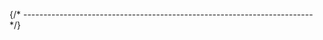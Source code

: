 


{/* ------------------------------------------------------------------------ */}

<ManualInstallQuickTest
  descriptiveName="GNU AArch64 Embedded GCC"
  permalinkName="aarch64-none-elf-gcc"
  programName="aarch64-none-elf-gcc"
  branding="aarch64-none-elf-gcc (xPack GNU AArch64 Embedded GCC x86_64) "
/>

